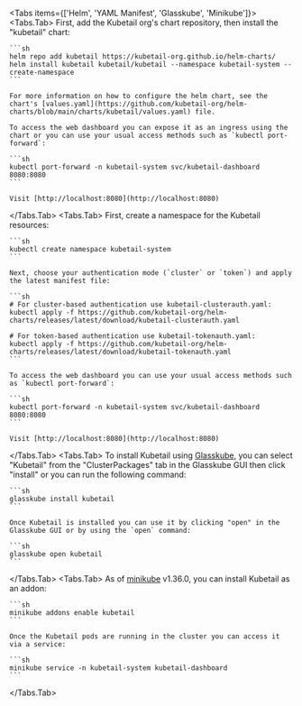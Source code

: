 
<Tabs items={['Helm', 'YAML Manifest', 'Glasskube', 'Minikube']}>
  <Tabs.Tab>
    First, add the Kubetail org's chart repository, then install the "kubetail" chart:

    ```sh
    helm repo add kubetail https://kubetail-org.github.io/helm-charts/
    helm install kubetail kubetail/kubetail --namespace kubetail-system --create-namespace
    ```

    For more information on how to configure the helm chart, see the chart's [values.yaml](https://github.com/kubetail-org/helm-charts/blob/main/charts/kubetail/values.yaml) file.

    To access the web dashboard you can expose it as an ingress using the chart or you can use your usual access methods such as `kubectl port-forward`:

    ```sh
    kubectl port-forward -n kubetail-system svc/kubetail-dashboard 8080:8080
    ```

    Visit [http://localhost:8080](http://localhost:8080)
  </Tabs.Tab>
  <Tabs.Tab>
    First, create a namespace for the Kubetail resources:

    ```sh
    kubectl create namespace kubetail-system
    ```

    Next, choose your authentication mode (`cluster` or `token`) and apply the latest manifest file:

    ```sh
    # For cluster-based authentication use kubetail-clusterauth.yaml:
    kubectl apply -f https://github.com/kubetail-org/helm-charts/releases/latest/download/kubetail-clusterauth.yaml

    # For token-based authentication use kubetail-tokenauth.yaml:
    kubectl apply -f https://github.com/kubetail-org/helm-charts/releases/latest/download/kubetail-tokenauth.yaml
    ```

    To access the web dashboard you can use your usual access methods such as `kubectl port-forward`:

    ```sh
    kubectl port-forward -n kubetail-system svc/kubetail-dashboard 8080:8080
    ```

    Visit [http://localhost:8080](http://localhost:8080)
  </Tabs.Tab>
  <Tabs.Tab>
    To install Kubetail using [Glasskube](https://glasskube.dev/), you can select "Kubetail" from the "ClusterPackages" tab in the Glasskube GUI then click "install" or you can run the following command:

    ```sh
    glasskube install kubetail
    ```

    Once Kubetail is installed you can use it by clicking "open" in the Glasskube GUI or by using the `open` command:

    ```sh
    glasskube open kubetail
    ```
  </Tabs.Tab>
  <Tabs.Tab>
    As of [minikube](https://minikube.sigs.k8s.io/docs/) v1.36.0, you can install Kubetail as an addon:

    ```sh
    minikube addons enable kubetail
    ```

    Once the Kubetail pods are running in the cluster you can access it via a service:

    ```sh
    minikube service -n kubetail-system kubetail-dashboard
    ```
  </Tabs.Tab>
</Tabs>
